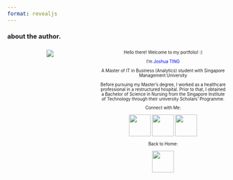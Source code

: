 ```yaml
---
format: revealjs
---
```


::: {style="font-size: 70%;"}
## about the author.

::: {style="text-align: center;"}
::: columns
::: {.column width="40%"}
![](images/_GVP4736-edit.jpg)
:::

::: {.column width="60%"}
Hello there! Welcome to my portfolio! :)

I'm <span style="color:blue;"> Joshua TING<span style="color:black;">

A Master of IT in Business (Analytics) student with Singapore Management University

Before pursuing my Master's degree, I worked as a healthcare professional in a restructured hospital. Prior to that, I obtained a Bachelor of Science in Nursing from the Singapore Institute of Technology through their university Scholars' Programme.

Connect with Me:

[![](images/apple.png){fig-align="center" width="50"}](mailto:%20joshua.ting.2023@mitb.smu.edu.sg) [![](images/linkedin-logo.png){width="50"}](https://www.linkedin.com/in/joshuaisaiahting/) [![](images/github-sign.png){fig-align="center" width="50"}](https://github.com/isaiahting/)

Back to Home:

[![](images/home.png){width="50"}](https://joshuaisaiahgeospatial.netlify.app//)
:::
:::
:::
:::
